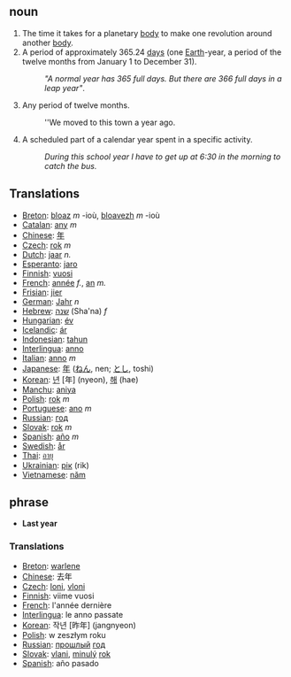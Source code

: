 ==noun==

# The time it takes for a planetary [[body]] to make one revolution around another [[body]].
# A period of approximately 365.24 [[day]]s (one [[Earth]]-year, a period of  the twelve months from January 1 to December 31).
#:'' "A normal year has 365 full days. But there are 366 full days in a leap year" ''.
#Any period of twelve months. 
#:''We moved to this town a year ago. 
#A scheduled part of a calendar year spent in a specific activity. 
#:''During this school year I have to get up at 6:30 in the morning to catch the bus.''

==Translations==
*[[Breton]]: [[bloaz]] ''m'' -ioù, [[bloavezh]] ''m'' -ioù
*[[Catalan]]: [[any]] ''m''
*[[Chinese]]: [[年]]
*[[Czech]]: [[rok]] ''m''
*[[Dutch]]: [[jaar]] ''n.''
*[[Esperanto]]: [[jaro]]
*[[Finnish]]: [[vuosi]]
*[[French]]: [[année]] ''f.'', [[an]] ''m.''
*[[Frisian]]: [[jier]]
*[[German]]: [[Jahr]] ''n''
*[[Hebrew]]: [[שנה]] (Sha'na) ''f''
*[[Hungarian]]: [[év]]
*[[Icelandic]]: [[ár]]
*[[Indonesian]]: [[tahun]]
*[[Interlingua]]: [[anno]]
*[[Italian]]: [[anno]] ''m''
*[[Japanese]]: [[年]] ([[ねん]], nen; [[とし]], toshi)
*[[Korean]]: [[년]] [年] (nyeon), [[해]] (hae)
*[[Manchu]]: [[aniya]]
*[[Polish]]: [[rok]] ''m''
*[[Portuguese]]: [[ano]] ''m''
*[[Russian]]: [[год]]
*[[Slovak]]: [[rok]] ''m''
*[[Spanish]]: [[año]] ''m''
*[[Swedish]]: [[år]]
*[[Thai]]: [[อายุ]]
*[[Ukrainian]]: [[рік]] (rik)
*[[Vietnamese]]: [[năm]]

== phrase ==

*'''Last year'''

===Translations===
*[[Breton]]: [[warlene]]
*[[Chinese]]: 去年
*[[Czech]]: [[loni]], [[vloni]]
*[[Finnish]]: viime vuosi
*[[French]]: l'année dernière
*[[Interlingua]]: le anno passate
*[[Korean]]: 작년 [昨年] (jangnyeon)
*[[Polish]]: w zeszłym roku
*[[Russian]]: [[прошлый]] [[год]]
*[[Slovak]]: [[vlani]], [[minulý]] [[rok]]
*[[Spanish]]: año pasado